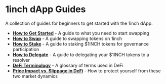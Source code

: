 # 1inch dApp Guides 

A collection of guides for beginners to get started with the 1inch dApp.

- [**How to Get Started**](what-do-i-need-to-start-swapping/What%20do%20I%20need%20to%20start%20swapping) - A guide to what you need to start swapping
- [**How to Swap**](how-to-swap/How%20to%20Swap.mdx) - A guide to swapping tokens on 1inch
- [**How to Stake**](how-to-stake/How%20to%20Stake) - A guide to staking $1INCH tokens for governance participation
- [**How to Delegate**](how-to-delegate/How%20to%20Delegate.mdx) - A guide to delegating your $1INCH tokens to a resolver
- [**DeFi Terminology**](Terminology/DeFi-Terminology.mdx) - A glossary of terms used in DeFi
- [**Price Impact vs. Slippage in DeFi**](./price-impact-vs-slippage-in-defi/price-impact-vs-slippage-in-defi.mdx) - How to protect yourself from these two market dynamics
